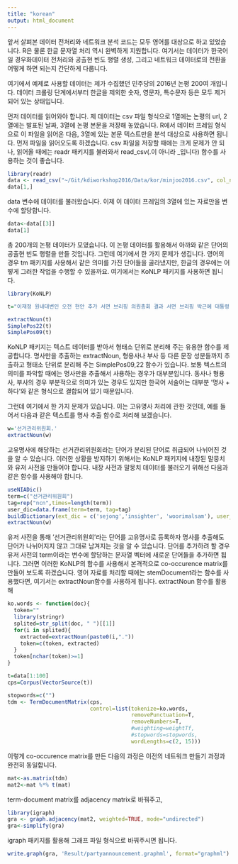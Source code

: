 ```yaml
---
title: "korean"
output: html_document
---
```


앞서 살펴본 데이터 전처리와 네트워크 분석 코드는 모두 영어를 대상으로 하고 있었습니다. R은 물론 한글 문자열 처리 역시 완벽하게 지원합니다. 여기서는 데이터가 한국어일 경우화데이터 전처리와 공출현 빈도 행렬 생성, 그리고 네트워크 데이터로의 전환을 어떻게 하면 되는지 간단하게 다룹니다. 

여기에서 예제로 사용할 데이터는 제가 수집했던 민주당의 2016년 논평 200여 개입니다. 데이터 크롤링 단계에서부터 한글을 제외한 숫자, 영문자, 특수문자 등은 모두 제거되어 있는 상태입니다.

먼저 데이터를 읽어와야 합니다. 제 데이터는 csv 파일 형식으로 1열에는 논평의 url, 2열에는 발표된 날짜, 3열에 논평 본문을 저장해 놓았습니다. R에서 데이터 프레임 형식으로 이 파일을 읽어온 다음, 3열에 있는 본문 텍스트만을 분석 대상으로 사용하면 됩니다. 먼저 파일을 읽어오도록 하겠습니다. csv 파일을 저장할 때에는 크게 문제가 안 되나, 읽어올 때에는 readr 패키지를 불러와서 read_csv(.이 아니라 _입니다) 함수를 사용하는 것이 좋습니다.

```r
library(readr)
data <- read_csv("~/Git/kdiworkshop2016/Data/kor/minjoo2016.csv", col_names = FALSE)
data[1,]
```

data 변수에 데이터를 불러왔습니다. 이제 이 데이터 프레임의 3열에 있는 자료만을 변수에 할당합니다.

```r
data<-data[[3]]
data[1]
```

총 200개의 논평 데이터가 모였습니다. 이 논평 데이터를 활용해서 아까와 같은 단어의 공출현 빈도 행렬을 만들 것입니다. 그런데 여기에서 한 가지 문제가 생깁니다. 영어의 경우 tm 패키지를 사용해서 같은 의미를 가진 단어들을 골라냈지만, 한글의 경우에는 어떻게 그러한 작업을 수행할 수 있을까요. 여기에서는 KoNLP 패키지를 사용하면 됩니다.

```r
library(KoNLP)

t="이재정 원내대변인 오전 현안 추가 서면 브리핑 의원총회 결과 서면 브리핑 박근혜 대통령 탄핵소추안 발의 일정과 담길 내용에 관한 논의들이 있었다"

extractNoun(t)
SimplePos22(t)
SimplePos09(t)
```


KoNLP 패키지는 텍스트 데이터를 받아서 형태소 단위로 분리해 주는 유용한 함수를 제공합니다. 명사만을 추출하는 extractNoun, 형용사나 부사 등 다른 문장 성분들까지 추출하고 형태소 단위로 분리해 주는 SimplePos09,22 함수가 있습니다. 보통 텍스트의 의미를 파악할 때에는 명사만을 추출해서 사용하는 경우가 대부분입니다. 동사나 형용사, 부사의 경우 부분적으로 의미가 있는 경우도 있지만 한국어 서술어는 대부분 '명사 + 하다'와 같은 형식으로 결합되어 있기 때문입니다.

그런데 여기에서 한 가지 문제가 있습니다. 이는 고유명사 처리에 관한 것인데, 예를 들어서 다음과 같은 텍스트를 명사 추출 함수로 처리해 보겠습니다.

```r
w='선거관리위원회.'
extractNoun(w)
```

고유명사에 해당하는 선거관리위원회라는 단어가 분리된 단어로 취급되어 나뉘어진 것을 알 수 있습니다. 이러한 상황을 방지하기 위해서는 KoNLP 패키지에 내장된 말뭉치와 유저 사전을 만들어야 합니다. 내장 사전과 말뭉치 데이터를 불러오기 위해선 다음과 같은 함수를 사용해야 합니다. 

```r
useNIADic()
term=c("선거관리위원회")
tag=rep("ncn",times=length(term))
user_dic=data.frame(term=term, tag=tag)
buildDictionary(ext_dic = c('sejong','insighter', 'woorimalsam'), user_dic=user_dic,replace_usr_dic = T)
extractNoun(w)
```

유저 사전을 통해 '선거관리위원회'라는 단어를 고유명사로 등록하자 명사를 추출해도 단어가 나뉘어지지 않고 그대로 남겨지는 것을 알 수 있습니다. 단어를 추가하려 할 경우 유저 사전의 term이라는 변수에 할당하는 문자열 벡터에 새로운 단어들을 추가하면 됩니다. 그러면 이러한 KoNLP의 함수를 사용해서 본격적으로 co-occurence matrix를 만들어 보도록 하겠습니다. 영어 자료를 처리할 때에는 stemDocument라는 함수를 사용했다면, 여기서는 extractNoun함수를 사용하게 됩니다. extractNoun 함수를 활용해 

```r
ko.words <- function(doc){
  token=""
  library(stringr)
  splited=str_split(doc, " ")[[1]]
  for(i in splited){
    extracted=extractNoun(paste0(i,"."))
    token=c(token, extracted)
  }
  token[nchar(token)>=1]
}
```


```r
t=data[1:100]
cps=Corpus(VectorSource(t))

stopwords=c("")
tdm <- TermDocumentMatrix(cps,
                          control=list(tokenize=ko.words,
                                       removePunctuation=T,
                                       removeNumbers=T,
                                       #weighting=weightTf,
                                       #stopwords=stopwords,
                                       wordLengths=c(2, 15)))
```

이렇게 co-occurence matrix를 만든 다음의 과정은 이전의 네트워크 만들기 과정과 완전히 동일합니다.

```r
mat<-as.matrix(tdm)
mat2<-mat %*% t(mat)
```

term-document matrix를 adjacency matrix로 바꿔주고,

```r
library(igraph)
gra <- graph.adjacency(mat2, weighted=TRUE, mode="undirected")
gra<-simplify(gra)
```

igraph 패키지를 활용해 그래프 파일 형식으로 바꿔주시면 됩니다.

```r
write.graph(gra, 'Result/partyannouncement.graphml', format="graphml")
```
